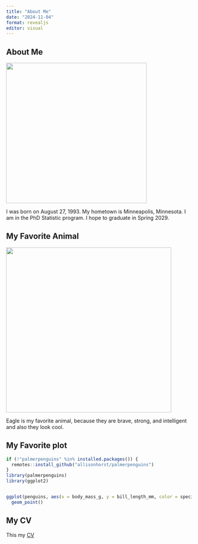 ```yaml
---
title: "About Me"
date: "2024-11-04"
format: revealjs
editor: visual
---
```


## About Me

![](XKY.png){width="381"}

I was born on August 27, 1993. My hometown is Minneapolis, Minnesota. I am in the PhD Statistic program. I hope to graduate in Spring 2029.

## My Favorite Animal

![](eagle.png){width="448"}

Eagle is my favorite animal, because they are brave, strong, and intelligent and also they look cool.

## My Favorite plot

```r

if (!"palmerpenguins" %in% installed.packages()) {
  remotes::install_github("allisonhorst/palmerpenguins")
}
library(palmerpenguins)
library(ggplot2)


ggplot(penguins, aes(x = body_mass_g, y = bill_length_mm, color = species)) +
  geom_point()


```

## My CV

This my [CV](CV.pdf)
